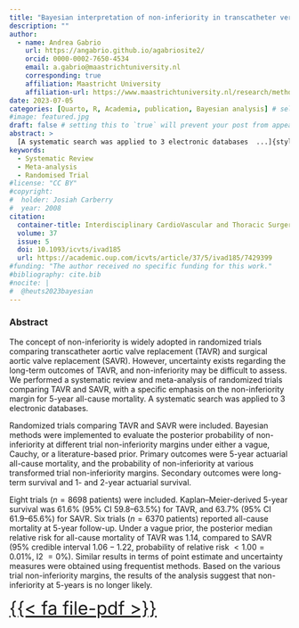 ```yaml
---
title: "Bayesian interpretation of non-inferiority in transcatheter versus surgical aortic valve replacement trials: a systematic review and meta-analysis"
description: ""
author:
  - name: Andrea Gabrio
    url: https://angabrio.github.io/agabriosite2/
    orcid: 0000-0002-7650-4534
    email: a.gabrio@maastrichtuniversity.nl
    corresponding: true    
    affiliation: Maastricht University
    affiliation-url: https://www.maastrichtuniversity.nl/research/methodology-and-statistics
date: 2023-07-05
categories: [Quarto, R, Academia, publication, Bayesian analysis] # self-defined categories
#image: featured.jpg
draft: false # setting this to `true` will prevent your post from appearing on your listing page until you're ready!
abstract: > 
  [A systematic search was applied to 3 electronic databases  ...]{style="font-size: 85%"}
keywords:
  - Systematic Review
  - Meta-analysis
  - Randomised Trial
#license: "CC BY"
#copyright: 
#  holder: Josiah Carberry
#  year: 2008
citation: 
  container-title: Interdisciplinary CardioVascular and Thoracic Surgery
  volume: 37
  issue: 5
  doi: 10.1093/icvts/ivad185
  url: https://academic.oup.com/icvts/article/37/5/ivad185/7429399
#funding: "The author received no specific funding for this work."
#bibliography: cite.bib
#nocite: |
#  @heuts2023bayesian
---
```


### Abstract

The concept of non-inferiority is widely adopted in randomized trials comparing transcatheter aortic valve replacement (TAVR) and surgical aortic valve replacement (SAVR). However, uncertainty exists regarding the long-term outcomes of TAVR, and non-inferiority may be difficult to assess. We performed a systematic review and meta-analysis of randomized trials comparing TAVR and SAVR, with a specific emphasis on the non-inferiority margin for 5-year all-cause mortality. A systematic search was applied to 3 electronic databases. 

Randomized trials comparing TAVR and SAVR were included. Bayesian methods were implemented to evaluate the posterior probability of non-inferiority at different trial non-inferiority margins under either a vague, Cauchy, or a literature-based prior. Primary outcomes were 5-year actuarial all-cause mortality, and the probability of non-inferiority at various transformed trial non-inferiority margins. Secondary outcomes were long-term survival and 1- and 2-year actuarial survival.

Eight trials ($n=8698$ patients) were included. Kaplan–Meier-derived $5$-year survival was $61.6\%$ ($95\%$ CI $59.8–63.5\%$) for TAVR, and $63.7\%$ ($95\%$ CI $61.9–65.6\%$) for SAVR. Six trials ($n=6370$ patients) reported all-cause mortality at $5$-year follow-up. Under a vague prior, the posterior median relative risk for all-cause mortality of TAVR was $1.14$, compared to SAVR (95% credible interval $1.06-1.22$, probability of relative risk $<1.00=0.01\%$, I2 $= 0\%$). Similar results in terms of point estimate and uncertainty measures were obtained using frequentist methods. Based on the various trial non-inferiority margins, the results of the analysis suggest that non-inferiority at $5$-years is no longer likely.


[{{< fa file-pdf >}}](https://academic.oup.com/icvts/article/37/5/ivad185/7429399){style="text-align: center; font-size: 2rem"}
